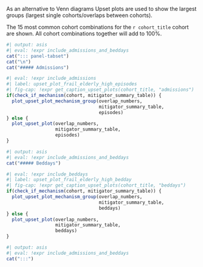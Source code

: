 
As an alternative to Venn diagrams Upset plots are used to show the largest groups (largest single cohorts/overlaps between cohorts).

The 15 most common cohort combinations for the `r cohort_title` cohort are shown. All cohort combinations together will add to 100%.

```r
#| output: asis
#| eval: !expr include_admissions_and_beddays
cat("::: panel-tabset")
cat("\n")
cat("##### Admissions")
```

```r
#| eval: !expr include_admissions
#| label: upset_plot_frail_elderly_high_episodes
#| fig-cap: !expr get_caption_upset_plots(cohort_title, "admissions")
if(check_if_mechanism(cohort, mitigator_summary_table)) {
  plot_upset_plot_mechanism_group(overlap_numbers, 
                                  mitigator_summary_table, 
                                  episodes)
} else {
  plot_upset_plot(overlap_numbers,  
                  mitigator_summary_table,
                  episodes)
}
```

```r
#| output: asis
#| eval: !expr include_admissions_and_beddays
cat("##### Beddays")
```

```r
#| eval: !expr include_beddays
#| label: upset_plot_frail_elderly_high_bedday
#| fig-cap: !expr get_caption_upset_plots(cohort_title, "beddays")
if(check_if_mechanism(cohort, mitigator_summary_table)) {
  plot_upset_plot_mechanism_group(overlap_numbers, 
                                  mitigator_summary_table, 
                                  beddays)
} else {
  plot_upset_plot(overlap_numbers,  
                  mitigator_summary_table,
                  beddays)
}
```

```r
#| output: asis
#| eval: !expr include_admissions_and_beddays
cat(":::")
```